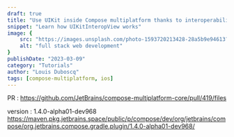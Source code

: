 ```yaml
---
draft: true
title: "Use UIKit inside Compose multiplatform thanks to interoperability"
snippet: "Learn how UIKitInteropView works"
image: {
    src: "https://images.unsplash.com/photo-1593720213428-28a5b9e94613?&fit=crop&w=430&h=240",
    alt: "full stack web development"
}
publishDate: "2023-03-09"
category: "Tutorials"
author: "Louis Duboscq"
tags: [compose-multiplatform, ios]
---
```


PR : 
https://github.com/JetBrains/compose-multiplatform-core/pull/419/files


version : 1.4.0-alpha01-dev968
https://maven.pkg.jetbrains.space/public/p/compose/dev/org/jetbrains/compose/org.jetbrains.compose.gradle.plugin/1.4.0-alpha01-dev968/
